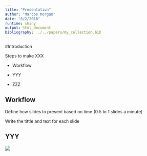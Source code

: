 ```yaml
---
title: "Presentation"
author: "Marcos Morgan"
date: "8/2/2018"
runtime: shiny
output: html_document
bibliography: ../../papers/my_collection.bib
---
```



#Introduction

Steps to make XXX

+ Workflow

+ YYY

+ ZZZ


## Workflow

Define how slides to present based on time (0.5 to 1 slides a minute)

Write the tittle and text for each slide



## YYY
![](data/readme_data/filled_form.png)









